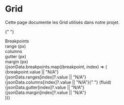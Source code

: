 
<Meta title="Foundations/Grid" />

# Grid

Cette page documente les Grid utilisés dans notre projet.

{" "}

<div
  style={{
    display: "flex",
    flexDirection: "column",
    maxWidth: "1000px",
    margin: "20px auto",
    border: "1px solid #ccc",
    borderRadius: "5px",
  }}
>
  <div
    style={{
      display: "flex",
      flexDirection: "row",
      borderBottom: "1px solid #ccc",
      padding: "10px 0",
    }}
  >
    <div style={{ flex: 1, fontWeight: "bold" }}>
      <span style={{ paddingLeft: "10px" }}>Breakpoints</span>
    </div>
    <div style={{ flex: 1, fontWeight: "bold" }}>range (px)</div>
    <div style={{ flex: 1, fontWeight: "bold" }}>columns</div>
    <div style={{ flex: 1, fontWeight: "bold" }}>gutter (px)</div>
    <div style={{ flex: 1, fontWeight: "bold" }}>margin (px)</div>
  </div>
  {jsonData.breakpoints.map((breakpoint, index) => (
    <div
      key={index}
      style={{
        display: "flex",
        flexDirection: "row",
        padding: "10px 0",
        borderBottom: "1px solid #ddd",
      }}
    >
      <div style={{ flex: 1, paddingLeft: "10px" }}>
        {breakpoint.value || "N/A"}
      </div>
      <div style={{ flex: 1 }}>{jsonData.ranges[index]?.value || "N/A"}</div>
      <div style={{ flex: 1 }}>
        {jsonData.columns[index]?.value || "N/A"}{" "}
        <span style={{ color: "#999" }}>(fluid)</span>
      </div>
      <div style={{ flex: 1 }}>{jsonData.gutter[index]?.value || "N/A"}</div>
      <div style={{ flex: 1 }}>{jsonData.margin[index]?.value || "N/A"}</div>
    </div>
  ))}
</div>
